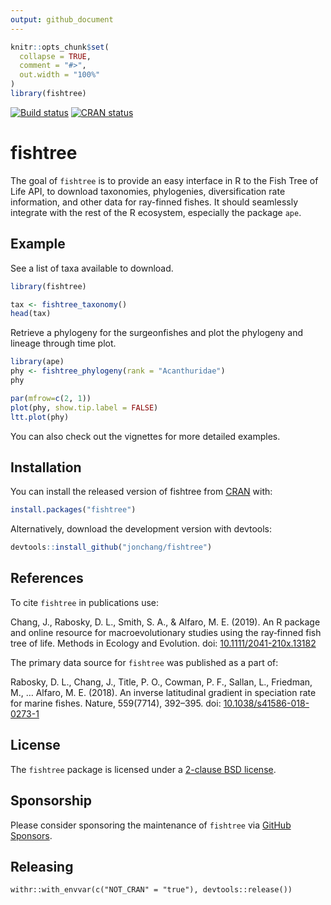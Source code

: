 ```yaml
---
output: github_document
---
```


<!-- README.md is generated from README.Rmd. Please edit that file -->

```r
knitr::opts_chunk$set(
  collapse = TRUE,
  comment = "#>",
  out.width = "100%"
)
library(fishtree)
```

[![Build status](https://github.com/jonchang/fishtree/workflows/R%20package%20CI/badge.svg)](https://github.com/jonchang/fishtree/actions)
[![CRAN status](https://www.r-pkg.org/badges/version/fishtree)](https://cran.r-project.org/package=fishtree)

# fishtree

The goal of `fishtree` is to provide an easy interface in R to the Fish Tree of Life API, to download taxonomies, phylogenies, diversification rate information, and other data for ray-finned fishes. It should seamlessly integrate with the rest of the R ecosystem, especially the package `ape`.

## Example

See a list of taxa available to download.

```r
library(fishtree)

tax <- fishtree_taxonomy()
head(tax)
```

Retrieve a phylogeny for the surgeonfishes and plot the phylogeny and lineage through time plot.

```r
library(ape)
phy <- fishtree_phylogeny(rank = "Acanthuridae")
phy
```

```r
par(mfrow=c(2, 1))
plot(phy, show.tip.label = FALSE)
ltt.plot(phy)
```

You can also check out the vignettes for more detailed examples.

## Installation

You can install the released version of fishtree from [CRAN](https://CRAN.R-project.org) with:

```r
install.packages("fishtree")
```

Alternatively, download the development version with devtools:

```r
devtools::install_github("jonchang/fishtree")
```

## References

To cite `fishtree` in publications use:

Chang, J., Rabosky, D. L., Smith, S. A., & Alfaro, M. E. (2019). An R package and online resource for macroevolutionary studies using the ray‐finned fish tree of life. Methods in Ecology and Evolution. doi: [10.1111/2041-210x.13182](https://doi.org/10.1111/2041-210x.13182)

The primary data source for `fishtree` was published as a part of:

Rabosky, D. L., Chang, J., Title, P. O., Cowman, P. F., Sallan, L., Friedman, M., … Alfaro, M. E. (2018). An inverse latitudinal gradient in speciation rate for marine fishes. Nature, 559(7714), 392–395. doi: [10.1038/s41586-018-0273-1](https://doi.org/10.1038/s41586-018-0273-1)

## License

The `fishtree` package is licensed under a [2-clause BSD license](https://opensource.org/licenses/BSD-2-Clause).

## Sponsorship

Please consider sponsoring the maintenance of `fishtree` via [GitHub Sponsors](https://github.com/sponsors/jonchang).

## Releasing

```
withr::with_envvar(c("NOT_CRAN" = "true"), devtools::release())
```
